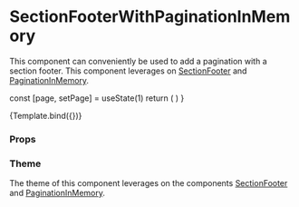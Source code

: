 
<Meta
  title="Components/Pagination/SectionFooterWithPaginationInMemory"
  component={SectionFooterWithPaginationInMemory}
/>

# SectionFooterWithPaginationInMemory

This component can conveniently be used to add a pagination with a section footer. This component leverages on [SectionFooter](/docs/components-section-sectionfooter--section-footer) and [PaginationInMemory](/docs/components-pagination-paginationinmemory--default-story).

  const [page, setPage] = useState(1)
  return (
    <SectionFooterWithPaginationInMemory
      size={5}
      page={page}
      total={60}
      nextLabel="Next page"
      previousLabel="Previous page"
      onChangePage={setPage}
    />
  )
}

<Canvas>
  <Story name="Section Footer with Pagination">{Template.bind({})}</Story>
</Canvas>

### Props

<ArgsTable story="Section Footer with Pagination" />

### Theme

The theme of this component leverages on the components [SectionFooter](/docs/components-section-sectionfooter--section-footer#theme) and [PaginationInMemory](/docs/components-pagination-paginationinmemory--default-story#theme).
